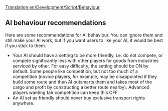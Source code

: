 [[Translation:en/Development/Script/Behaviour]]


{{en/Development/Script/Navigation}}
{{en/Note|While some people strongly advise keeping to these recommendations, they are by no means mandatory. Feel free to ignore some/all of them if you don't like them.}}
==AI behaviour recommendations==

Here are some recommendations for AI behaviour. You can ignore them and still make your AI work, but if you want users to like your AI, it would be best if you stick to them.

* Your AI should have a setting to be more friendly, i.e. do not compete, or compete significantly less with other players for goods from industries serviced by other. For easy difficulty, the setting should be ON by default. Some people like competition, but not too much of a competition (novice players, for example, may be disappointed if they build some route and then AI outsmarts them and takes most of the cargo and profit by constructing a better route nearby). Advanced players wanting fair competition can keep this OFF.
* An AI set as friendly should never buy exclusive transport rights anywhere.